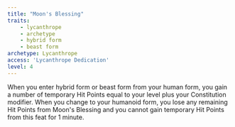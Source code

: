 ```yaml
---
title: "Moon's Blessing"
traits:
    - lycanthrope
    - archetype
    - hybrid form
    - beast form
archetype: Lycanthrope
access: 'Lycanthrope Dedication'
level: 4
---
```


When you enter hybrid form or beast form from your human form, you gain a number of temporary Hit Points equal to your level plus your Constitution modifier. When you change to your humanoid form, you lose any remaining Hit Points from Moon's Blessing and you cannot gain temporary Hit Points from this feat for 1 minute.
